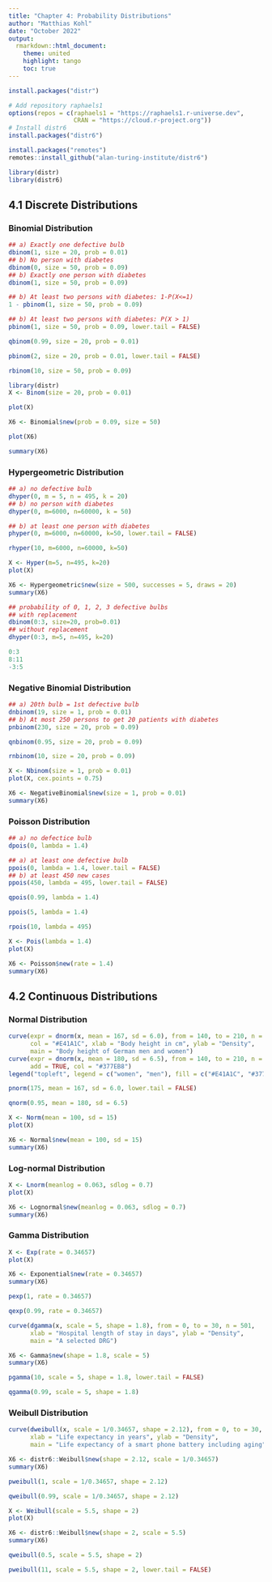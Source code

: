 ```yaml
---
title: "Chapter 4: Probability Distributions"
author: "Matthias Kohl"
date: "October 2022"
output:
  rmarkdown::html_document:
    theme: united
    highlight: tango
    toc: true
---
```



```r
install.packages("distr")
```


```r
# Add repository raphaels1
options(repos = c(raphaels1 = "https://raphaels1.r-universe.dev",
                  CRAN = "https://cloud.r-project.org"))
# Install distr6
install.packages("distr6")
```


```r
install.packages("remotes")
remotes::install_github("alan-turing-institute/distr6")
```


```r
library(distr)
library(distr6)
```


## 4.1 Discrete Distributions

### Binomial Distribution

```r
## a) Exactly one defective bulb
dbinom(1, size = 20, prob = 0.01)
## b) No person with diabetes
dbinom(0, size = 50, prob = 0.09)
## b) Exactly one person with diabetes
dbinom(1, size = 50, prob = 0.09)
```


```r
## b) At least two persons with diabetes: 1-P(X<=1)
1 - pbinom(1, size = 50, prob = 0.09)
```


```r
## b) At least two persons with diabetes: P(X > 1)
pbinom(1, size = 50, prob = 0.09, lower.tail = FALSE)
```


```r
qbinom(0.99, size = 20, prob = 0.01)
```


```r
pbinom(2, size = 20, prob = 0.01, lower.tail = FALSE)
```


```r
rbinom(10, size = 50, prob = 0.09)
```


```r
library(distr)
X <- Binom(size = 20, prob = 0.01)
```

```r
plot(X)
```


```r
X6 <- Binomial$new(prob = 0.09, size = 50)
```


```r
plot(X6)
```


```r
summary(X6)
```


### Hypergeometric Distribution

```r
## a) no defective bulb
dhyper(0, m = 5, n = 495, k = 20)
## b) no person with diabetes
dhyper(0, m=6000, n=60000, k = 50)
```


```r
## b) at least one person with diabetes
phyper(0, m=6000, n=60000, k=50, lower.tail = FALSE)
```


```r
rhyper(10, m=6000, n=60000, k=50)
```


```r
X <- Hyper(m=5, n=495, k=20)
plot(X)
```


```r
X6 <- Hypergeometric$new(size = 500, successes = 5, draws = 20)
summary(X6)
```


```r
## probability of 0, 1, 2, 3 defective bulbs
## with replacement
dbinom(0:3, size=20, prob=0.01)
## without replacement
dhyper(0:3, m=5, n=495, k=20)
```


```r
0:3
8:11
-3:5
```


### Negative Binomial Distribution

```r
## a) 20th bulb = 1st defective bulb
dnbinom(19, size = 1, prob = 0.01)
## b) At most 250 persons to get 20 patients with diabetes
pnbinom(230, size = 20, prob = 0.09)
```


```r
qnbinom(0.95, size = 20, prob = 0.09)
```


```r
rnbinom(10, size = 20, prob = 0.09)
```


```r
X <- Nbinom(size = 1, prob = 0.01)
plot(X, cex.points = 0.75)
```


```r
X6 <- NegativeBinomial$new(size = 1, prob = 0.01)
summary(X6)
```


### Poisson Distribution

```r
## a) no defectice bulb
dpois(0, lambda = 1.4)
```


```r
## a) at least one defective bulb
ppois(0, lambda = 1.4, lower.tail = FALSE)
## b) at least 450 new cases
ppois(450, lambda = 495, lower.tail = FALSE)
```


```r
qpois(0.99, lambda = 1.4)
```


```r
ppois(5, lambda = 1.4)
```


```r
rpois(10, lambda = 495)
```


```r
X <- Pois(lambda = 1.4)
plot(X)
```


```r
X6 <- Poisson$new(rate = 1.4)
summary(X6)
```


## 4.2 Continuous Distributions

### Normal Distribution


```r
curve(expr = dnorm(x, mean = 167, sd = 6.0), from = 140, to = 210, n = 501,
      col = "#E41A1C", xlab = "Body height in cm", ylab = "Density",
      main = "Body height of German men and women")
curve(expr = dnorm(x, mean = 180, sd = 6.5), from = 140, to = 210, n = 501,
      add = TRUE, col = "#377EB8")
legend("topleft", legend = c("women", "men"), fill = c("#E41A1C", "#377EB8"))
```


```r
pnorm(175, mean = 167, sd = 6.0, lower.tail = FALSE)
```


```r
qnorm(0.95, mean = 180, sd = 6.5)
```


```r
X <- Norm(mean = 100, sd = 15)
plot(X)
```


```r
X6 <- Normal$new(mean = 100, sd = 15)
summary(X6)
```


### Log-normal Distribution

```r
X <- Lnorm(meanlog = 0.063, sdlog = 0.7)
plot(X)
```


```r
X6 <- Lognormal$new(meanlog = 0.063, sdlog = 0.7)
summary(X6)
```

### Gamma Distribution

```r
X <- Exp(rate = 0.34657)
plot(X)
```


```r
X6 <- Exponential$new(rate = 0.34657)
summary(X6)
```


```r
pexp(1, rate = 0.34657)
```


```r
qexp(0.99, rate = 0.34657)
```


```r
curve(dgamma(x, scale = 5, shape = 1.8), from = 0, to = 30, n = 501,
      xlab = "Hospital length of stay in days", ylab = "Density",
      main = "A selected DRG")
```


```r
X6 <- Gamma$new(shape = 1.8, scale = 5)
summary(X6)
```


```r
pgamma(10, scale = 5, shape = 1.8, lower.tail = FALSE)
```


```r
qgamma(0.99, scale = 5, shape = 1.8)
```


### Weibull Distribution

```r
curve(dweibull(x, scale = 1/0.34657, shape = 2.12), from = 0, to = 30, n = 501,
      xlab = "Life expectancy in years", ylab = "Density",
      main = "Life expectancy of a smart phone battery including aging")
```


```r
X6 <- distr6::Weibull$new(shape = 2.12, scale = 1/0.34657)
summary(X6)
```


```r
pweibull(1, scale = 1/0.34657, shape = 2.12)
```


```r
qweibull(0.99, scale = 1/0.34657, shape = 2.12)
```


```r
X <- Weibull(scale = 5.5, shape = 2)
plot(X)
```


```r
X6 <- distr6::Weibull$new(shape = 2, scale = 5.5)
summary(X6)
```


```r
qweibull(0.5, scale = 5.5, shape = 2)
```


```r
pweibull(11, scale = 5.5, shape = 2, lower.tail = FALSE)
```
